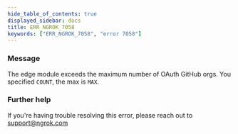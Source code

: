 ```yaml
---
hide_table_of_contents: true
displayed_sidebar: docs
title: ERR_NGROK_7058
keywords: ["ERR_NGROK_7058", "error 7058"]
---
```


### Message

The edge module exceeds the maximum number of OAuth GitHub orgs. You specified `COUNT`, the max is `MAX`.

### Further help

If you're having trouble resolving this error, please reach out to [support@ngrok.com](mailto:support@ngrok.com?subject=Help%20with%20ERR_NGROK_7058)
